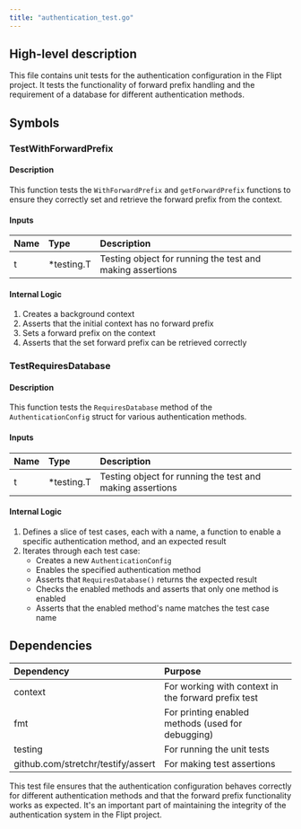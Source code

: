 ```yaml
---
title: "authentication_test.go"
---
```


## High-level description
This file contains unit tests for the authentication configuration in the Flipt project. It tests the functionality of forward prefix handling and the requirement of a database for different authentication methods.

## Symbols

### TestWithForwardPrefix
#### Description
This function tests the `WithForwardPrefix` and `getForwardPrefix` functions to ensure they correctly set and retrieve the forward prefix from the context.

#### Inputs
| Name | Type | Description |
|:-----|:-----|:------------|
| t | *testing.T | Testing object for running the test and making assertions |

#### Internal Logic
1. Creates a background context
2. Asserts that the initial context has no forward prefix
3. Sets a forward prefix on the context
4. Asserts that the set forward prefix can be retrieved correctly

### TestRequiresDatabase
#### Description
This function tests the `RequiresDatabase` method of the `AuthenticationConfig` struct for various authentication methods.

#### Inputs
| Name | Type | Description |
|:-----|:-----|:------------|
| t | *testing.T | Testing object for running the test and making assertions |

#### Internal Logic
1. Defines a slice of test cases, each with a name, a function to enable a specific authentication method, and an expected result
2. Iterates through each test case:
   - Creates a new `AuthenticationConfig`
   - Enables the specified authentication method
   - Asserts that `RequiresDatabase()` returns the expected result
   - Checks the enabled methods and asserts that only one method is enabled
   - Asserts that the enabled method's name matches the test case name

## Dependencies
| Dependency | Purpose |
|:-----------|:--------|
| context | For working with context in the forward prefix test |
| fmt | For printing enabled methods (used for debugging) |
| testing | For running the unit tests |
| github.com/stretchr/testify/assert | For making test assertions |

This test file ensures that the authentication configuration behaves correctly for different authentication methods and that the forward prefix functionality works as expected. It's an important part of maintaining the integrity of the authentication system in the Flipt project.